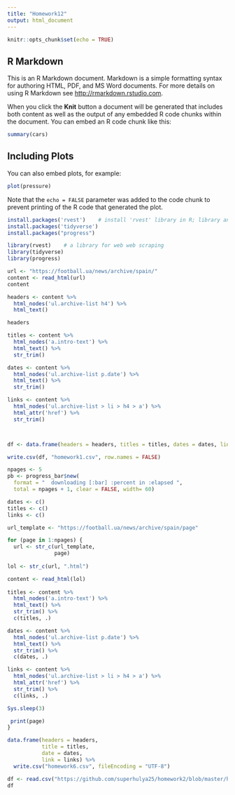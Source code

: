 ---
title: "Homework12"
output: html_document
---

```{r setup, include=FALSE}
knitr::opts_chunk$set(echo = TRUE)
```

## R Markdown

This is an R Markdown document. Markdown is a simple formatting syntax for authoring HTML, PDF, and MS Word documents. For more details on using R Markdown see <http://rmarkdown.rstudio.com>.

When you click the **Knit** button a document will be generated that includes both content as well as the output of any embedded R code chunks within the document. You can embed an R code chunk like this:

```{r cars}
summary(cars)
```

## Including Plots

You can also embed plots, for example:

```{r pressure, echo=FALSE}
plot(pressure)
```

Note that the `echo = FALSE` parameter was added to the code chunk to prevent printing of the R code that generated the plot.







```{r message=FALSE, warning=FALSE, include=FALSE}
install.packages('rvest')    # install 'rvest' library in R; library and package are synonyms
install.packages('tidyverse')
install.packages("progress")
```


```{r setup, include=FALSE}
library(rvest)    # a library for web web scraping
library(tidyverse)
library(progress)
```

```{r}
url <- "https://football.ua/news/archive/spain/"
content <- read_html(url)
content
```


```{r}
headers <- content %>%
  html_nodes('ul.archive-list h4') %>%
  html_text()

headers


```

```{r}
titles <- content %>%
  html_nodes('a.intro-text') %>%
  html_text() %>%
  str_trim()

dates <- content %>%
  html_nodes('ul.archive-list p.date') %>%
  html_text() %>%
  str_trim()

links <- content %>%
  html_nodes('ul.archive-list > li > h4 > a') %>%
  html_attr('href') %>%
  str_trim()




```


```{r}
df <- data.frame(headers = headers, titles = titles, dates = dates, links = links)

write.csv(df, "homework1.csv", row.names = FALSE) 
```

```{r}
npages <- 5 
pb <- progress_bar$new(
  format = "  downloading [:bar] :percent in :elapsed ",
  total = npages + 1, clear = FALSE, width= 60)
```

```{r}
dates <- c()
titles <- c()
links <- c()

```

```{r}

url_template <- "https://football.ua/news/archive/spain/page"

for (page in 1:npages) {
  url <- str_c(url_template,
               page)
  
lol <- str_c(url, ".html")

content <- read_html(lol)
  
titles <- content %>%
  html_nodes('a.intro-text') %>%
  html_text() %>%
  str_trim() %>%
  c(titles, .)

dates <- content %>%
  html_nodes('ul.archive-list p.date') %>%
  html_text() %>%
  str_trim() %>%
  c(dates, .)

links <- content %>%
  html_nodes('ul.archive-list > li > h4 > a') %>%
  html_attr('href') %>%
  str_trim() %>%
  c(links, .)

Sys.sleep(3)

 print(page)
}


```
```{r}


data.frame(headers = headers,
           title = titles,
           date = dates,
           link = links) %>%
  write.csv("homework6.csv", fileEncoding = "UTF-8")
```

```{r}

df <- read.csv("https://github.com/superhulya25/homework2/blob/master/homework6.csv", encoding="UTF-8", stringsAsFactors=FALSE)
df
```

